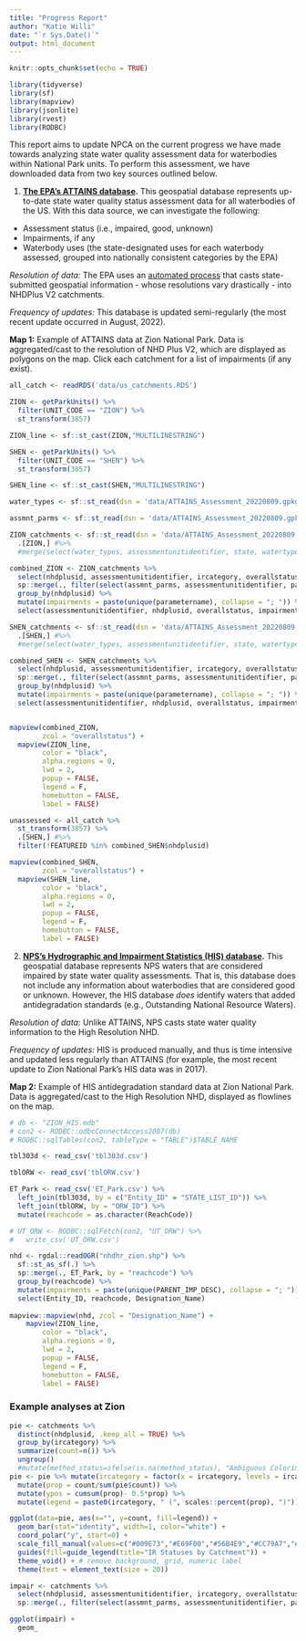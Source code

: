 ```yaml
---
title: "Progress Report"
author: "Katie Willi"
date: "`r Sys.Date()`"
output: html_document
---
```


```r
knitr::opts_chunk$set(echo = TRUE)

library(tidyverse)
library(sf)
library(mapview)
library(jsonlite)
library(rvest)
library(RODBC)

```

This report aims to update NPCA on the current progress we have made towards analyzing state water quality assessment data for waterbodies within National Park units. To perform this assessment, we have downloaded data from two key sources outlined below.

1)  [**The EPA's ATTAINS database**](https://www.epa.gov/waterdata/get-data-access-public-attains-data#AttainsGeo)**.** This geospatial database represents up-to-date state water quality status assessment data for all waterbodies of the US. With this data source, we can investigate the following:

-   Assessment status (i.e., impaired, good, unknown)
-   Impairments, if any
-   Waterbody uses (the state-designated uses for each waterbody assessed, grouped into nationally consistent categories by the EPA)

*Resolution of data:* The EPA uses an [automated process](https://www.epa.gov/sites/default/files/2016-04/documents/final_geopilot_report_2016-03-21.pdf) that casts state-submitted geospatial information - whose resolutions vary drastically - into NHDPlus V2 catchments.

*Frequency of updates:* This database is updated semi-regularly (the most recent update occurred in August, 2022).

**Map 1:** Example of ATTAINS data at Zion National Park. Data is aggregated/cast to the resolution of NHD Plus V2, which are displayed as polygons on the map. Click each catchment for a list of impairments (if any exist).

```r
all_catch <- readRDS('data/us_catchments.RDS')

ZION <- getParkUnits() %>%
  filter(UNIT_CODE == "ZION") %>%
  st_transform(3857)

ZION_line <- sf::st_cast(ZION,"MULTILINESTRING")

SHEN <- getParkUnits() %>%
  filter(UNIT_CODE == "SHEN") %>%
  st_transform(3857)

SHEN_line <- sf::st_cast(SHEN,"MULTILINESTRING")

water_types <- sf::st_read(dsn = 'data/ATTAINS_Assessment_20220809.gpkg', layer = "attains_au_water_types")

assmnt_parms <- sf::st_read(dsn = 'data/ATTAINS_Assessment_20220809.gpkg', layer = "attains_au_assmnt_parms")

ZION_catchments <- sf::st_read(dsn = 'data/ATTAINS_Assessment_20220809.gpkg', layer = "attains_au_catchments") %>%
  .[ZION,] #%>%
  #merge(select(water_types, assessmentunitidentifier, state, watertype, watersize, units), by = "assessmentunitidentifier", all.x = TRUE)

combined_ZION <- ZION_catchments %>%
  select(nhdplusid, assessmentunitidentifier, ircategory, overallstatus, reportingcycle) %>%
  sp::merge(., filter(select(assmnt_parms, assessmentunitidentifier, parameterstatus, parametername, parametergroupname), parameterstatus == "Cause"), by = "assessmentunitidentifier", all.x = TRUE) %>%
  group_by(nhdplusid) %>%
  mutate(impairments = paste(unique(parametername), collapse = "; ")) %>%
  select(assessmentunitidentifier, nhdplusid, overallstatus, impairments)

SHEN_catchments <- sf::st_read(dsn = 'data/ATTAINS_Assessment_20220809.gpkg', layer = "attains_au_catchments") %>%
  .[SHEN,] #%>%
  #merge(select(water_types, assessmentunitidentifier, state, watertype, watersize, units), by = "assessmentunitidentifier", all.x = TRUE)

combined_SHEN <- SHEN_catchments %>%
  select(nhdplusid, assessmentunitidentifier, ircategory, overallstatus, reportingcycle) %>%
  sp::merge(., filter(select(assmnt_parms, assessmentunitidentifier, parameterstatus, parametername, parametergroupname), parameterstatus == "Cause"), by = "assessmentunitidentifier", all.x = TRUE) %>%
  group_by(nhdplusid) %>%
  mutate(impairments = paste(unique(parametername), collapse = "; ")) %>%
  select(assessmentunitidentifier, nhdplusid, overallstatus, impairments)


mapview(combined_ZION, 
        zcol = "overallstatus") +
  mapview(ZION_line, 
        color = "black", 
        alpha.regions = 0, 
        lwd = 2, 
        popup = FALSE, 
        legend = F, 
        homebutton = FALSE,
        label = FALSE)
```

```r
unassessed <- all_catch %>%
  st_transform(3857) %>%
  .[SHEN,] #%>%
  filter(!FEATUREID %in% combined_SHEN$nhdplusid)

mapview(combined_SHEN, 
        zcol = "overallstatus") +
  mapview(SHEN_line, 
        color = "black", 
        alpha.regions = 0, 
        lwd = 2, 
        popup = FALSE, 
        legend = F, 
        homebutton = FALSE,
        label = FALSE)
```


2)  [**NPS's Hydrographic and Impairment Statistics (HIS) database**](https://www.nps.gov/subjects/protectingwater/his.htm)**.** This geospatial database represents NPS waters that are considered impaired by state water quality assessments. That is, this database does not include any information about waterbodies that are considered good or unknown. However, the HIS database *does* identify waters that added antidegradation standards (e.g., Outstanding National Resource Waters).

*Resolution of data:* Unlike ATTAINS, NPS casts state water quality information to the High Resolution NHD.

*Frequency of updates:* HIS is produced manually, and thus is time intensive and updated less regularly than ATTAINS (for example, the most recent update to Zion National Park's HIS data was in 2017).

**Map 2:** Example of HIS antidegradation standard data at Zion National Park. Data is aggregated/cast to the High Resolution NHD, displayed as flowlines on the map.

```r
# db <- "ZION_HIS.mdb"
# con2 <- RODBC::odbcConnectAccess2007(db)
# RODBC::sqlTables(con2, tableType = "TABLE")$TABLE_NAME

tbl303d <- read_csv('tbl303d.csv')

tblORW <- read_csv('tblORW.csv')

ET_Park <- read_csv('ET_Park.csv') %>%
  left_join(tbl303d, by = c("Entity_ID" = "STATE_LIST_ID")) %>%
  left_join(tblORW, by = "ORW_ID") %>%
  mutate(reachcode = as.character(ReachCode))

# UT_ORW <- RODBC::sqlFetch(con2, "UT_ORW") %>%
#   write_csv('UT_ORW.csv')

nhd <- rgdal::readOGR("nhdhr_zion.shp") %>%
  sf::st_as_sf(.) %>%
  sp::merge(., ET_Park, by = "reachcode") %>%
  group_by(reachcode) %>%
  mutate(impairments = paste(unique(PARENT_IMP_DESC), collapse = "; ")) %>%
  select(Entity_ID, reachcode, Designation_Name)
  
mapview::mapview(nhd, zcol = "Designation_Name") +
    mapview(ZION_line, 
        color = "black",
        alpha.regions = 0, 
        lwd = 2, 
        popup = FALSE, 
        legend = F, 
        homebutton = FALSE,
        label = FALSE)
```

### Example analyses at Zion

```r
pie <- catchments %>%
  distinct(nhdplusid, .keep_all = TRUE) %>%
  group_by(ircategory) %>%
  summarize(count=n()) %>%
  ungroup()
  #mutate(method_status=ifelse(is.na(method_status), "Ambiguous Colorimetry", method_status))
pie <- pie %>% mutate(ircategory = factor(x = ircategory, levels = ircategory)) %>% 
  mutate(prop = count/sum(pie$count)) %>%  
  mutate(ypos = cumsum(prop)- 0.5*prop) %>%
  mutate(legend = paste0(ircategory, " (", scales::percent(prop), ")"))

ggplot(data=pie, aes(x="", y=count, fill=legend)) +
  geom_bar(stat="identity", width=1, color="white") +
  coord_polar("y", start=0) +
  scale_fill_manual(values=c("#009E73","#E69F00","#56B4E9","#CC79A7","#0072B2","#F0E442","#D55E00")) +
  guides(fill=guide_legend(title="IR Statuses by Catchment")) +
  theme_void() + # remove background, grid, numeric label
  theme(text = element_text(size = 20))
```

```r
impair <- catchments %>%
  select(nhdplusid, assessmentunitidentifier, ircategory, overallstatus, reportingcycle) %>%
  sp::merge(., filter(select(assmnt_parms, assessmentunitidentifier, parameterstatus, parametername, parametergroupname), parameterstatus == "Cause"), by = "assessmentunitidentifier", all.x = TRUE)

ggplot(impair) +
  geom_
```
